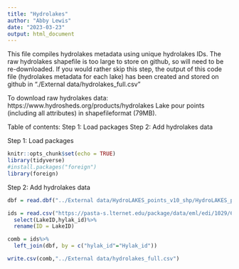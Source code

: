 ```yaml
---
title: "Hydrolakes"
author: "Abby Lewis"
date: "2023-03-23"
output: html_document
---
```


This file compiles hydrolakes metadata using unique hydrolakes IDs. The raw hydrolakes shapefile is too large to store on github, so will need to be re-downloaded. If you would rather skip this step, the output of this code file (hydrolakes metadata for each lake) has been created and stored on github in "./External data/hydrolakes_full.csv"

To download raw hydrolakes data: 
https://www.hydrosheds.org/products/hydrolakes
  Lake pour points (including all attributes) in shapefileformat (79MB).

Table of contents:
Step 1: Load packages
Step 2: Add hydrolakes data


Step 1: Load packages
```r
knitr::opts_chunk$set(echo = TRUE)
library(tidyverse)
#install.packages("foreign")
library(foreign)
```


Step 2: Add hydrolakes data
```r
dbf = read.dbf("../External data/HydroLAKES_points_v10_shp/HydroLAKES_points_v10.dbf")

ids = read.csv("https://pasta-s.lternet.edu/package/data/eml/edi/1029/6/fadd3eaa25b5fdd1fc4efba70e660579")%>%
  select(LakeID,hylak_id)%>%
  rename(ID = LakeID)

comb = ids%>%
  left_join(dbf, by = c("hylak_id"="Hylak_id"))

write.csv(comb,"../External data/hydrolakes_full.csv")
```

